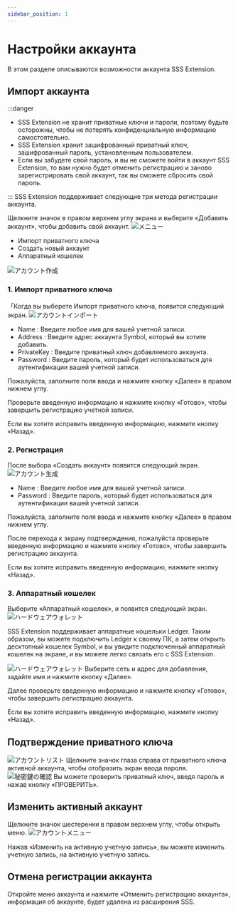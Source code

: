 ```yaml
---
sidebar_position: 1
---
```


# Настройки аккаунта

В этом разделе описываются возможности аккаунта SSS Extension.

## Импорт аккаунта

:::danger

- SSS Extension не хранит приватные ключи и пароли, поэтому будьте осторожны, чтобы не потерять конфиденциальную информацию самостоятельно.
- SSS Extension хранит зашифрованный приватный ключ, зашифрованный пароль, установленным пользователем.
- Если вы забудете свой пароль, и вы не сможете войти в аккаунт SSS Extension, то вам нужно будет отменить регистрацию и заново зарегистрировать свой аккаунт, так вы сможете сбросить свой пароль.

:::
SSS Extension поддерживает следующие три метода регистрации аккаунта.

Щелкните значок в правом верхнем углу экрана и выберите «Добавить аккаунт», чтобы добавить свой аккаунт.
![メニュー](./images/menu.png)

- Импорт приватного ключа
- Создать новый аккаунт
- Аппаратный кошелек

![アカウント作成](./images/create_account_01.png)

### 1. Импорт приватного ключа

「Когда вы выберете Импорт приватного ключа, появится следующий экран.
![アカウントインポート](./images/create_account_02.png)

- Name : Введите любое имя для вашей учетной записи.
- Address : Введите адрес аккаунта Symbol, который вы хотите добавить.
- PrivateKey : Введите приватный ключ добавляемого аккаунта.
- Password : Введите пароль, который будет использоваться для аутентификации вашей учетной записи.

Пожалуйста, заполните поля ввода и нажмите кнопку «Далее» в правом нижнем углу.

Проверьте введенную информацию и нажмите кнопку «Готово», чтобы завершить регистрацию учетной записи.

Если вы хотите исправить введенную информацию, нажмите кнопку «Назад».

### 2. Регистрация

После выбора «Создать аккаунт» появится следующий экран.
![アカウント生成](./images/create_account_03.png)

- Name : Введите любое имя для вашей учетной записи.
- Password : Введите пароль, который будет использоваться для аутентификации вашей учетной записи.

Пожалуйста, заполните поля ввода и нажмите кнопку «Далее» в правом нижнем углу.

После перехода к экрану подтверждения, пожалуйста проверьте введенную информацию и нажмите кнопку «Готово», чтобы завершить регистрацию аккаунта.

Если вы хотите исправить введенную информацию, нажмите кнопку «Назад».

### 3. Аппаратный кошелек

Выберите «Аппаратный кошелек», и появится следующий экран.
![ハードウェアウォレット](./images/create_account_04.png)

SSS Extension поддерживает аппаратные кошельки Ledger. Таким образом, вы можете подключить Ledger к своему ПК, а затем открыть десктопный кошелек Symbol, и вы увидите подключенный аппаратный кошелек на экране, и вы можете легко связать его с SSS Extension.

![ハードウェアウォレット](./images/create_account_05.png)
Выберите сеть и адрес для добавления, задайте имя и нажмите кнопку «Далее».

Далее проверьте введенную информацию и нажмите кнопку «Готово», чтобы завершить регистрацию аккаунта.

Если вы хотите исправить введенную информацию, нажмите кнопку «Назад».

## Подтверждение приватного ключа

![アカウントリスト](./images/accounts.png)
Щелкните значок глаза справа от приватного ключа активной аккаунта, чтобы отобразить экран ввода пароля.
![秘密鍵の確認](./images/check.png)
Вы можете проверить приватный ключ, введя пароль и нажав кнопку «ПРОВЕРИТЬ».

## Изменить активный аккаунт 

Щелкните значок шестеренки в правом верхнем углу, чтобы открыть меню.
![アカウントメニュー](./images/acc_menu.png)

Нажав «Изменить на активную учетную запись», вы можете изменить учетную запись, на активную учетную запись.

## Отмена регистрации аккаунта

Откройте меню аккаунта и нажмите «Отменить регистрацию аккаунта», информация об аккаунте, будет удалена из расширения SSS.
